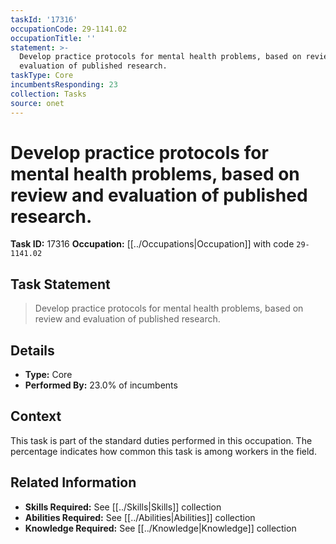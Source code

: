 ```yaml
---
taskId: '17316'
occupationCode: 29-1141.02
occupationTitle: ''
statement: >-
  Develop practice protocols for mental health problems, based on review and
  evaluation of published research.
taskType: Core
incumbentsResponding: 23
collection: Tasks
source: onet
---
```

# Develop practice protocols for mental health problems, based on review and evaluation of published research.

**Task ID:** 17316
**Occupation:** [[../Occupations|Occupation]] with code `29-1141.02`

## Task Statement

> Develop practice protocols for mental health problems, based on review and evaluation of published research.

## Details

- **Type:** Core
- **Performed By:** 23.0% of incumbents

## Context

This task is part of the standard duties performed in this occupation. The percentage indicates how common this task is among workers in the field.

## Related Information

- **Skills Required:** See [[../Skills|Skills]] collection
- **Abilities Required:** See [[../Abilities|Abilities]] collection
- **Knowledge Required:** See [[../Knowledge|Knowledge]] collection
